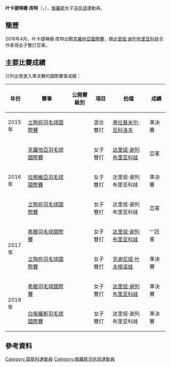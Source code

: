 {{noteTA|G1=Badminton}}
{{Infobox 羽球選手
| playername              = 叶卡捷琳娜·库特<br/>{{lang|ru|Екатерина Кут}}<br/><small>({{lang|en|Ekaterina Kut}})</small>
| image                   = 
| size                    = 
| caption                 = 
| birth_name              = {{lang|ru|Екатерина Вячеславовна<br/> Кут}}<ref name="infosport">{{ru}}{{cite web|title=Личные данные|url=http://www.infosport.ru/person/badminton/kut-ekaterina-vyacheslavovna|website=infosport.ru|accessdate=2016-09-09|archive-date=2016-09-17|archive-url=https://web.archive.org/web/20160917043450/http://www.infosport.ru/person/badminton/kut-ekaterina-vyacheslavovna|dead-url=no}}</ref>
| date_of_birth           = {{birth_date_and_age|1996|3|4}}
| place_of_birth          = 
| height                  = 
| weight                  = 
| event                   = 女子單打、女子雙打、混合雙打
| country                 = {{RUS}}
| years_started           = 
| handedness              = 
| coach                   = 
| highest_ranking         = 第91位<br/>（女雙-[[达里娅·谢列布里亚科娃|谢列布里亚科娃]]）
| date_of_highest_ranking = 2016年6月30日<ref name="ranking">{{en}}[http://bwfcontent.tournamentsoftware.com/ranking/player.aspx?id=11784&player=816290 BWF World Ranking - Ranking of Ekaterina KUT (74997)]</ref>
| current_ranking         = 第687位（女單）<br/>第108位<br/>（女雙-[[达里娅·谢列布里亚科娃|谢列布里亚科娃]]）<br/>第266位（混雙-[[Vladimir_Rusin|Rusin]]）
| date_of_current_ranking = 2016年9月1日<ref>{{en}}[http://bwfcontent.tournamentsoftware.com/ranking/category.aspx?id=11784&category=473 BWF World Ranking - BWF世界排名榜 (1/9/2016) - Women's singles]</ref><ref>{{en}}[http://bwfcontent.tournamentsoftware.com/ranking/category.aspx?id=11784&category=475 BWF World Ranking - BWF世界排名榜 (1/9/2016) - Women's doubles] {{Wayback|url=http://bwfcontent.tournamentsoftware.com/ranking/category.aspx?id=11784&category=475 |date=20170305002959 }}</ref><ref>{{en}}[http://bwfcontent.tournamentsoftware.com/ranking/category.aspx?id=11784&category=476 BWF World Ranking - BWF世界排名榜 (1/9/2016) - Mixed doubles] {{Wayback|url=http://bwfcontent.tournamentsoftware.com/ranking/category.aspx?id=11784&category=476 |date=20170305004629 }}</ref>
| played                  = 28勝–31負（女單）<br/>53勝–31負（女雙）<br/>26勝–24負（混雙）
| titles                  = 
| bwf_profile             = 72CA4604-F983-4A1F-8A6F-4836A684D81D
| bwf_id                  = 74997
| updated                 = 2016年9月7日
}}
{{MedalTableTop}}
{{MedalSport | 女子[[羽毛球|羽毛球]]}}
{{MedalCountry | {{RUS}}}}
{{MedalBottom}}
'''叶卡捷琳娜·库特'''（{{lang-ru|'''Екатерина Кут'''}}，{{bd|1996年|3月4日}}），[[俄羅斯|俄羅斯]]女子[[羽毛球|羽毛球]]運動員。

==簡歷==
2016年4月，叶卡捷琳娜·库特出戰[[2016年克羅地亞羽毛球國際賽|克羅地亞國際賽]]，跟[[达里娅·谢列布里亚科娃|达里娅·谢列布里亚科娃]]合作拿得女子雙打亞軍。

==主要比賽成績==
只列出曾進入準決賽的國際賽事成績：
{| class=wikitable style="text-align:center; font-size:small;" 
!width="50"|年份
!width="180"|賽事
!width="80"|公開賽級別
!width="60"|項目
!width="150"|拍檔
!width="50"|成績
|-
!rowspan="1"|2015年
|[[2015年立陶宛羽毛球國際賽|立陶宛羽毛球國際賽]]
|{{BWFFS}}
|混合雙打
|[[弗拉基米尔·尼科洛夫|弗拉基米尔·尼科洛夫]]
|bgcolor="#b8860b"|準決賽
|-
!rowspan="3"|2016年
|[[2016年克羅地亞羽毛球國際賽|克羅地亞羽毛球國際賽]]
|{{BWFFS}}
|女子雙打
|[[达里娅·谢列布里亚科娃|达里娅·谢列布里亚科娃]]
|bgcolor="silver"|亞軍
|-
|[[2016年拉脫維亞羽毛球國際賽|拉脫維亞羽毛球國際賽]]
|{{BWFFS}}
|女子雙打
|达里娅·谢列布里亚科娃
|bgcolor="#b8860b"|準決賽
|-
|[[2016年立陶宛羽毛球國際賽|立陶宛羽毛球國際賽]]
|{{BWFFS}}
|女子雙打
|达里娅·谢列布里亚科娃
|bgcolor="silver"|亞軍
|-
!rowspan="2"|2017年
|[[2017年希臘羽毛球國際賽|希臘羽毛球國際賽]]
|{{BWFFS}}
|女子雙打
|[[达里娅·谢列布里亚科娃|达里娅·谢列布里亚科娃]]
|bgcolor="gold"|'''冠軍
|-
|[[2017年立陶宛羽毛球國際賽|立陶宛羽毛球國際賽]]
|{{BWFFS}}
|女子雙打
|[[克谢尼娅·叶夫根诺娃|克谢尼娅·叶夫根诺娃]]
|bgcolor="#b8860b"|準決賽
|-
!rowspan="2"|2018年
|[[2018年希臘羽毛球國際賽|希臘羽毛球國際賽]]
|{{BWFFS}}
|女子雙打
|[[达里娅·谢列布里亚科娃|达里娅·谢列布里亚科娃]]
|bgcolor="#b8860b"|準決賽
|-
|[[2018年白俄羅斯羽毛球國際賽|白俄羅斯羽毛球國際賽]]
|{{BWFFS}}
|女子雙打
|达里娅·谢列布里亚科娃
|bgcolor="#b8860b"|準決賽
|}
{{BWF賽事級別索引}}

== 參考資料 ==
{{Reflist}}

{{DEFAULTSORT:Kut, Ekaterina}}
[[Category:莫斯科運動員|Category:莫斯科運動員]]
[[Category:俄羅斯羽毛球運動員|Category:俄羅斯羽毛球運動員]]